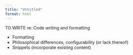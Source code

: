 ```yaml
---
title: "Untitled"
format: html
---
```


TO WRITE re: Code writing and formatting

* Formatting
* Philosophical differences, configurability (or lack thereof)
* Snippets (incorporate existing content)
